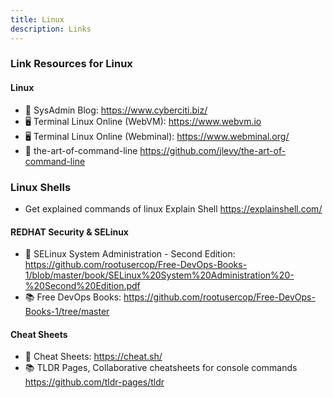 ```yaml
---
title: Linux
description: Links
---
```


### Link Resources for Linux

#### Linux 
- 📖 SysAdmin Blog: https://www.cyberciti.biz/  
- 🖥️ Terminal Linux Online (WebVM): https://www.webvm.io  
- 🖥️ Terminal Linux Online (Webminal): https://www.webminal.org/
- 📖 the-art-of-command-line https://github.com/jlevy/the-art-of-command-line

### Linux Shells
- Get explained commands of linux 
Explain Shell https://explainshell.com/

#### REDHAT Security & SELinux  
- 🔐 SELinux System Administration - Second Edition: https://github.com/rootusercop/Free-DevOps-Books-1/blob/master/book/SELinux%20System%20Administration%20-%20Second%20Edition.pdf  
- 📚 Free DevOps Books: https://github.com/rootusercop/Free-DevOps-Books-1/tree/master  

#### Cheat Sheets  
- 📑 Cheat Sheets: https://cheat.sh/
- 📚 TLDR Pages, Collaborative cheatsheets for console commands  https://github.com/tldr-pages/tldr 
